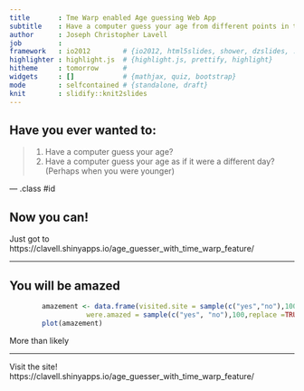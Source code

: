 ```yaml
---
title       : Tme Warp enabled Age guessing Web App
subtitle    : Have a computer guess your age from different points in time!
author      : Joseph Christopher Lavell
job         : 
framework   : io2012        # {io2012, html5slides, shower, dzslides, ...}
highlighter : highlight.js  # {highlight.js, prettify, highlight}
hitheme     : tomorrow      # 
widgets     : []            # {mathjax, quiz, bootstrap}
mode        : selfcontained # {standalone, draft}
knit        : slidify::knit2slides
---
```


## Have you ever wanted to:

> 1. Have a computer guess your age?
> 2. Have a computer guess your age as if it were a different day? (Perhaps when 
you were younger)

--- .class #id 

## Now you can!

Just got to https://clavell.shinyapps.io/age_guesser_with_time_warp_feature/

---

## You will be amazed

```r
        amazement <- data.frame(visited.site = sample(c("yes","no"),100,replace =TRUE),
                   were.amazed = sample(c("yes", "no"),100,replace =TRUE))
        plot(amazement)
```

More than likely

---

Visit the site!
https://clavell.shinyapps.io/age_guesser_with_time_warp_feature/

